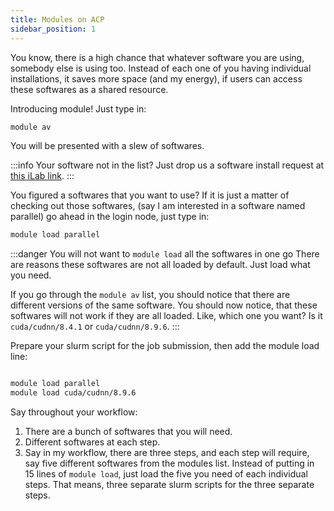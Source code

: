 ```yaml
---
title: Modules on ACP
sidebar_position: 1
---
```


You know, there is a high chance that whatever software you are using, somebody else is using too. Instead of each one of you having individual installations, it saves more space (and my energy), if users can access these softwares as a shared resource.

Introducing module! Just type in:

```bash
module av
```

You will be presented with a slew of softwares.

:::info Your software not in the list?
Just drop us a software install request at [this iLab link](https://mum.ilab.agilent.com/service_item/new/4628?spt_id=14652).
:::


You figured a softwares that you want to use? If it is just a matter of checking out those softwares, (say I am interested in a software named parallel) go ahead in the login node, just type in:

```bash
module load parallel
```

:::danger You will not want to `module load` all the softwares in one go
There are reasons these softwares are not all loaded by default. Just load what you need.

If you go through the `module av` list, you should notice that there are different versions of the same software. You should now notice, that these softwares will not work if they are all loaded. Like, which one you want? Is it `cuda/cudnn/8.4.1` or `cuda/cudnn/8.9.6`.
:::

Prepare your slurm script for the job submission, then add the module load line:

```bash

module load parallel
module load cuda/cudnn/8.9.6

```


Say throughout your workflow:
1. There are a bunch of softwares that you will need.
1. Different softwares at each step.
1. Say in my workflow, there are three steps,  and each step will require, say five different softwares from the modules list. Instead of putting in 15 lines of `module load`, just load the five you need of each individual steps. That means, three separate slurm scripts for the three separate steps.
